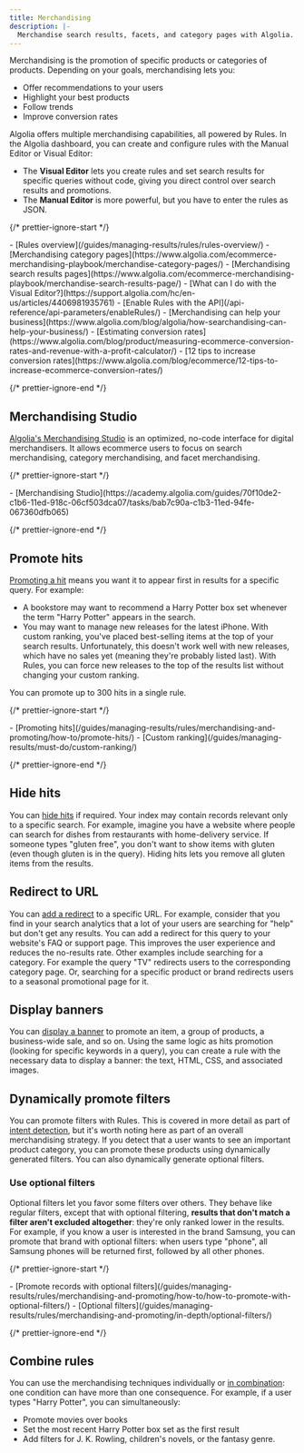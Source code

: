 ```yaml
---
title: Merchandising
description: |-
  Merchandise search results, facets, and category pages with Algolia. Apply Rules to influence the ranking of individual records or whole categories.
---
```


Merchandising is the promotion of specific products or categories of products.
Depending on your goals, merchandising lets you:

- Offer recommendations to your users
- Highlight your best products
- Follow trends
- Improve conversion rates

Algolia offers multiple merchandising capabilities, all powered by Rules.
In the Algolia dashboard, you can create and configure rules with the Manual Editor or Visual Editor:

- The **Visual Editor** lets you create rules and set search results for specific queries without code, giving you direct control over search results and promotions.
- The **Manual Editor** is more powerful, but you have to enter the rules as JSON.

{/* prettier-ignore-start */}

<Info>
  - [Rules overview](/guides/managing-results/rules/rules-overview/)
  - [Merchandising category pages](https://www.algolia.com/ecommerce-merchandising-playbook/merchandise-category-pages/)
  - [Merchandising search results pages](https://www.algolia.com/ecommerce-merchandising-playbook/merchandise-search-results-page/)
  - [What can I do with the Visual Editor?](https://support.algolia.com/hc/en-us/articles/4406981935761)
  - [Enable Rules with the API](/api-reference/api-parameters/enableRules/)
  - [Merchandising can help your business](https://www.algolia.com/blog/algolia/how-searchandising-can-help-your-business/)
  - [Estimating conversion rates](https://www.algolia.com/blog/product/measuring-ecommerce-conversion-rates-and-revenue-with-a-profit-calculator/)
  - [12 tips to increase conversion rates](https://www.algolia.com/blog/ecommerce/12-tips-to-increase-ecommerce-conversion-rates/)
</Info>

{/* prettier-ignore-end */}

## Merchandising Studio

[Algolia's Merchandising Studio](https://www.algolia.com/industries-and-solutions/ecommerce/digital-merchandising/) is an optimized, no-code interface for digital merchandisers.
It allows ecommerce users to focus on search merchandising, category merchandising, and facet merchandising.

{/* prettier-ignore-start */}

<Info>
  - [Merchandising Studio](https://academy.algolia.com/guides/70f10de2-c1b6-11ed-918c-06cf503dca07/tasks/bab7c90a-c1b3-11ed-94fe-067360dfb065)
</Info>

{/* prettier-ignore-end */}

## Promote hits

[Promoting a hit](/guides/managing-results/rules/merchandising-and-promoting/how-to/promote-hits/) means you want it to appear first in results for a specific query. For example:

- A bookstore may want to recommend a Harry Potter box set whenever the term "Harry Potter" appears in the search.
- You may want to manage new releases for the latest iPhone. With custom ranking, you've placed best-selling items at the top of your search results. Unfortunately, this doesn't work well with new releases, which have no sales yet (meaning they're probably listed last). With Rules, you can force new releases to the top of the results list without changing your custom ranking.

You can promote up to 300 hits in a single rule.

{/* prettier-ignore-start */}

<Info>
  - [Promoting hits](/guides/managing-results/rules/merchandising-and-promoting/how-to/promote-hits/)
  - [Custom ranking](/guides/managing-results/must-do/custom-ranking/)
</Info>

{/* prettier-ignore-end */}

## Hide hits

You can [hide hits](/guides/managing-results/rules/merchandising-and-promoting/how-to/how-to-hide-hits/) if required. Your index may contain records relevant only to a specific search. For example, imagine you have a website where people can search for dishes from restaurants with home-delivery service. If someone types "gluten free", you don't want to show items with gluten (even though gluten is in the query). Hiding hits lets you remove all gluten items from the results.

## Redirect to URL

You can [add a redirect](/guides/managing-results/rules/merchandising-and-promoting/how-to/redirects/) to a specific URL. For example, consider that you find in your search analytics that a lot of your users are searching for "help" but don't get any results. You can add a redirect for this query to your website's FAQ or support page. This improves the user experience and reduces the no-results rate.
Other examples include searching for a category. For example the query "TV" redirects users to the corresponding category page. Or, searching for a specific product or brand redirects users to a seasonal promotional page for it.

## Display banners

You can [display a banner](/guides/managing-results/rules/merchandising-and-promoting/how-to/add-banners/) to promote an item, a group of products, a business-wide sale, and so on. Using the same logic as hits promotion (looking for specific keywords in a query), you can create a rule with the necessary data to display a banner: the text, HTML, CSS, and associated images.

## Dynamically promote filters

You can promote filters with Rules. This is covered in more detail as part of [intent detection](/guides/managing-results/rules/detecting-intent/), but it's worth noting here as part of an overall merchandising strategy. If you detect that a user wants to see an important product category, you can promote these products using dynamically generated filters. You can also dynamically generate optional filters.

### Use optional filters

Optional filters let you favor some filters over others.
They behave like regular filters, except that with optional filtering, **results that don't match a filter aren't excluded altogether**: they're only ranked lower in the results.
For example, if you know a user is interested in the brand Samsung, you can promote that brand with optional filters: when users type "phone", all Samsung phones will be returned first, followed by all other phones.

{/* prettier-ignore-start */}

<Info>
  - [Promote records with optional filters](/guides/managing-results/rules/merchandising-and-promoting/how-to/how-to-promote-with-optional-filters/)
  - [Optional filters](/guides/managing-results/rules/merchandising-and-promoting/in-depth/optional-filters/)
</Info>

{/* prettier-ignore-end */}

## Combine rules

You can use the merchandising techniques individually or [in combination](/guides/managing-results/rules/merchandising-and-promoting/how-to/combining-multiple-consequences/): one condition can have more than one consequence.
For example, if a user types "Harry Potter", you can simultaneously:

- Promote movies over books
- Set the most recent Harry Potter box set as the first result
- Add filters for J. K. Rowling, children's novels, or the fantasy genre.
